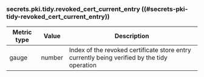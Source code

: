 ### secrets.pki.tidy.revoked_cert_current_entry ((#secrets-pki-tidy-revoked_cert_current_entry))

Metric type | Value   | Description
----------- | ------- | -----------
gauge       | number  | Index of the revoked certificate store entry currently being verified by the tidy operation
